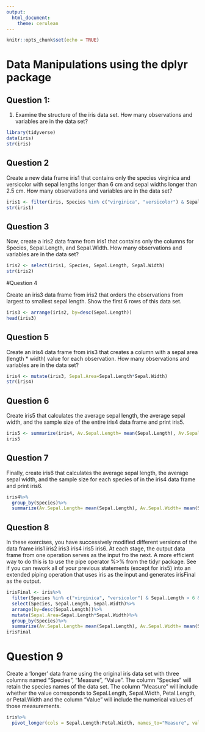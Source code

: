 ```yaml
---
output: 
  html_document: 
    theme: cerulean
---
```


```r
knitr::opts_chunk$set(echo = TRUE)
```

# Data Manipulations using the dplyr package

## Question 1:

1. Examine the structure of the iris data set. How many observations and variables are in the data set?

```r
library(tidyverse)
data(iris)
str(iris)
```

## Question 2

Create a new data frame iris1 that contains only the species virginica and versicolor with sepal lengths longer than 6 cm and sepal widths longer than 2.5 cm. How many observations and variables are in the data set?
```r
iris1 <- filter(iris, Species %in% c("virginica", "versicolor") & Sepal.Length > 6 & Sepal.Width>2.5)
str(iris1)
```

## Question 3

Now, create a iris2 data frame from iris1 that contains only the columns for Species, Sepal.Length, and Sepal.Width. How many observations and variables are in the data set?
```r
iris2 <- select(iris1, Species, Sepal.Length, Sepal.Width)
str(iris2)
```

#Question 4

Create an iris3 data frame from iris2 that orders the observations from largest to smallest sepal length. Show the first 6 rows of this data set.
```r
iris3 <- arrange(iris2, by=desc(Sepal.Length))
head(iris3)
```

## Question 5

Create an iris4 data frame from iris3 that creates a column with a sepal area (length * width) value for each observation. How many observations and variables are in the data set?

```r
iris4 <- mutate(iris3, Sepal.Area=Sepal.Length*Sepal.Width)
str(iris4)
```

## Question 6

Create iris5 that calculates the average sepal length, the average sepal width, and the sample size of the entire iris4 data frame and print iris5.
```r
iris5 <- summarize(iris4, Av.Sepal.Length= mean(Sepal.Length), Av.Sepal.Width= mean(Sepal.Width), Sample.Size= n())
iris5
```

## Question 7 

Finally, create iris6 that calculates the average sepal length, the average sepal width, and the sample size for each species of in the iris4 data frame and print iris6.
```r
iris4%>%
  group_by(Species)%>%
  summarize(Av.Sepal.Length= mean(Sepal.Length), Av.Sepal.Width= mean(Sepal.Width), Sample.Size= n())
```

## Question 8

In these exercises, you have successively modified different versions of the data frame iris1 iris2 iris3 iris4 iris5 iris6. At each stage, the output data frame from one operation serves as the input fro the next. A more efficient way to do this is to use the pipe operator %>% from the tidyr package. See if you can rework all of your previous statements (except for iris5) into an extended piping operation that uses iris as the input and generates irisFinal as the output.

```r
irisFinal <- iris%>%
  filter(Species %in% c("virginica", "versicolor") & Sepal.Length > 6 & Sepal.Width>2.5)%>%
  select(Species, Sepal.Length, Sepal.Width)%>%
  arrange(by=desc(Sepal.Length))%>%
  mutate(Sepal.Area=Sepal.Length*Sepal.Width)%>%
  group_by(Species)%>%
  summarize(Av.Sepal.Length= mean(Sepal.Length), Av.Sepal.Width= mean(Sepal.Width), Sample.Size= n())
irisFinal
```

# Question 9

Create a ‘longer’ data frame using the original iris data set with three columns named “Species”, “Measure”, “Value”. The column “Species” will retain the species names of the data set. The column “Measure” will include whether the value corresponds to Sepal.Length, Sepal.Width, Petal.Length, or Petal.Width and the column “Value” will include the numerical values of those measurements.

```r
iris%>%
  pivot_longer(cols = Sepal.Length:Petal.Width, names_to="Measure", values_to="Value", values_drop_na=T)
```







